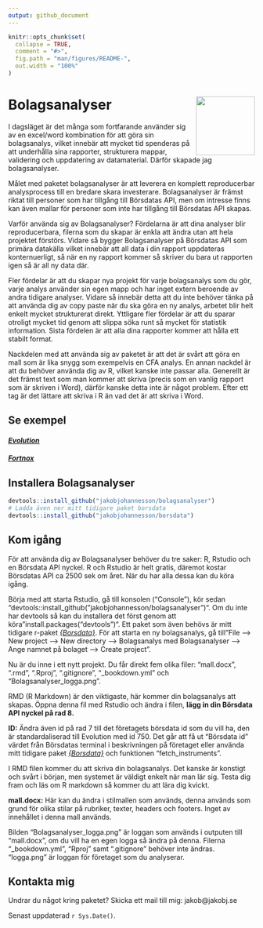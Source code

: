 ```yaml
---
output: github_document
---
```


```r
knitr::opts_chunk$set(
  collapse = TRUE,
  comment = "#>",
  fig.path = "man/figures/README-",
  out.width = "100%"
)
```

# Bolagsanalyser <img src="man/figures/jakobjohannesson.png" align="right" width="120"/>

I dagsläget är det många som fortfarande använder sig av en excel/word kombination för att göra sin bolagsanalys, vilket innebär att mycket tid spenderas på att underhålla sina rapporter, strukturera mappar, validering och uppdatering av datamaterial. Därför skapade jag bolagsanalyser.

Målet med paketet bolagsanalyser är att leverera en komplett reproducerbar analysprocess till en bredare skara investerare. Bolagsanalyser är främst riktat till personer som har tillgång till Börsdatas API, men om intresse finns kan även mallar för personer som inte har tillgång till Börsdatas API skapas.

Varför använda sig av Bolagsanalyser? Fördelarna är att dina analyser blir reproducerbara, filerna som du skapar är enkla att ändra utan att hela projektet förstörs. Vidare så bygger Bolagsanalyser på Börsdatas API som primära datakälla vilket innebär att all data i din rapport uppdateras konternuerligt, så när en ny rapport kommer så skriver du bara ut rapporten igen så är all ny data där.

Fler fördelar är att du skapar nya projekt för varje bolagsanalys som du gör, varje analys använder sin egen mapp och har inget extern beroende av andra tidigare analyser. Vidare så innebär detta att du inte behöver tänka på att använda dig av copy paste när du ska göra en ny analys, arbetet blir helt enkelt mycket strukturerat direkt. Yttligare fler fördelar är att du sparar otroligt mycket tid genom att slippa söka runt så mycket för statistik information. Sista fördelen är att alla dina rapporter kommer att hålla ett stabilt format.

Nackdelen med att använda sig av paketet är att det är svårt att göra en mall som är lika snygg som exempelvis en CFA analys. En annan nackdel är att du behöver använda dig av R, vilket kanske inte passar alla. Generellt är det främst text som man kommer att skriva (precis som en vanlig rapport som är skriven i Word), därför kanske detta inte är något problem. Efter ett tag är det lättare att skriva i R än vad det är att skriva i Word.

## Se exempel

#### _[Evolution](https://www.jakobj.se/test/evolution.pdf)_
#### _[Fortnox](https://www.jakobj.se/test/fortnox.pdf)_

## Installera Bolagsanalyser

``` r
devtools::install_github("jakobjohannesson/bolagsanalyser")
# Ladda även ner mitt tidigare paket borsdata
devtools::install_github("jakobjohannesson/borsdata")
```

## Kom igång

För att använda dig av Bolagsanalyser behöver du tre saker: R, Rstudio och en Börsdata API nyckel. R och Rstudio är helt gratis, däremot kostar Börsdatas API ca 2500 sek om året. När du har alla dessa kan du köra igång.

Börja med att starta Rstudio, gå till konsolen ("Console"), kör sedan "devtools::install_github("jakobjohannesson/bolagsanalyser")". Om du inte har devtools så kan du installera det först genom att köra "install.packages("devtools")". Ett paket som även behövs är mitt tidigare r-paket _[{Borsdata}](https://www.github.com/jakobjohannesson/borsdata)_. För att starta en ny bolagsanalys, gå till "File --> New project --> New directory --> Bolagsanalys med Bolagsanalyser --> Ange namnet på bolaget --> Create project".

Nu är du inne i ett nytt projekt. Du får direkt fem olika filer: "mall.docx", ".rmd", ".Rproj", ".gitignore", "_bookdown.yml" och "Bolagsanalyser_logga.png". 

RMD (R Markdown) är den viktigaste, här kommer din bolagsanalys att skapas. Öppna denna fil med Rstudio och ändra i filen, __lägg in din Börsdata API nyckel på rad 8.__

__ID:__ Ändra även id på rad 7 till det företagets börsdata id som du vill ha, den är standardaliserad till Evolution med id 750. Det går att få ut "Börsdata id" värdet från Börsdatas terminal i beskrivningen på företaget eller använda mitt tidigare paket _[{Borsdata}](https://www.github.com/jakobjohannesson/borsdata)_ och funktionen "fetch_instruments".

I RMD filen kommer du att skriva din bolagsanalys. Det kanske är konstigt och svårt i början, men systemet är väldigt enkelt när man lär sig. Testa dig fram och läs om R markdown så kommer du att lära dig kvickt.

__mall.docx:__ Här kan du ändra i stilmallen som används, denna används som grund för olika stilar på rubriker, texter, headers och footers. Inget av innehållet i denna mall används.

Bilden "Bolagsanalyser_logga.png" är loggan som används i outputen till "mall.docx", om du vill ha en egen logga så ändra på denna. Filerna "_bookdown.yml", "Rproj" samt ".gitignore" behöver inte ändras. "logga.png" är loggan för företaget som du analyserar.

## Kontakta mig

Undrar du något kring paketet? Skicka ett mail till mig: jakob@jakobj.se

Senast uppdaterad `r Sys.Date()`.
